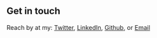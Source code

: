 ## Get in touch

Reach by at my: 
[Twitter](https://twitter.com/alexsiaavila), 
[LinkedIn](https://www.linkedin.com/in/alexsiaavila), 
[Github](https://github.com/avongalie), or
[Email](alexsiaavila@gmail.com)